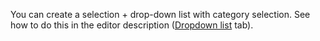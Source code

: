 <Cut title="How do I implement selection of 3 different areas in an image? Select the name, image, and price in the product page screenshot.">

You can create a selection + drop-down list with category selection. See how to do this in the editor description ([Dropdown list](/docs-new/guide/t-components/image-annotation) tab).

</Cut>